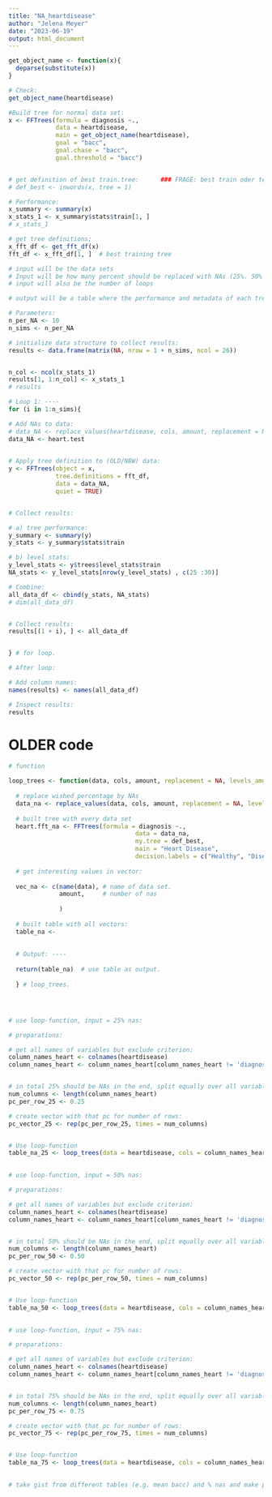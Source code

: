 ```yaml
---
title: "NA_heartdisease"
author: "Jelena Meyer"
date: "2023-06-19"
output: html_document
---
```


```r
get_object_name <- function(x){
  deparse(substitute(x))
}

# Check:
get_object_name(heartdisease)
```


```r

#Build tree for normal data set:
x <- FFTrees(formula = diagnosis ~.,
             data = heartdisease,
             main = get_object_name(heartdisease),
             goal = "bacc",
             goal.chase = "bacc",
             goal.threshold = "bacc")


# get definition of best train.tree:      ### FRAGE: best train oder test als Grundlage für weitere Bäume???
# def_best <- inwords(x, tree = 1)

# Performance:
x_summary <- summary(x)
x_stats_1 <- x_summary$stats$train[1, ]
# x_stats_1

# get tree definitions;
x_fft_df <- get_fft_df(x)
fft_df <- x_fft_df[1, ]  # best training tree
```


```r

# input will be the data sets 
# Input will be how many percent should be replaced with NAs (25%. 50% and 75% NAs in each variable).
# input will also be the number of loops

# output will be a table where the performance and metadata of each tree. which was built in the function, is displayed in one vector. 

# Parameters:
n_per_NA <- 10
n_sims <- n_per_NA

# initialize data structure to collect results:
results <- data.frame(matrix(NA, nrow = 1 + n_sims, ncol = 26))


n_col <- ncol(x_stats_1)
results[1, 1:n_col] <- x_stats_1
# results

# Loop 1: ---- 
for (i in 1:n_sims){

# Add NAs to data:
# data_NA <- replace_values(heartdisease, cols, amount, replacement = NA, levels_amount = NULL)
data_NA <- heart.test

  
# Apply tree definition to (OLD/NBW) data:
y <- FFTrees(object = x,
             tree.definitions = fft_df,
             data = data_NA, 
             quiet = TRUE)


# Collect results:

# a) tree performance: 
y_summary <- summary(y)
y_stats <- y_summary$stats$train

# b) level stats:
y_level_stats <- y$trees$level_stats$train
NA_stats <- y_level_stats[nrow(y_level_stats) , c(25 :30)]

# Combine:
all_data_df <- cbind(y_stats, NA_stats)
# dim(all_data_df)


# Collect results:
results[(1 + i), ] <- all_data_df


} # for loop. 

# After loop:

# Add column names:
names(results) <- names(all_data_df)

# Inspect results:
results
```


# OLDER code

```r
# function 

loop_trees <- function(data, cols, amount, replacement = NA, levels_amount = NULL,  n_loop){
  
  # replace wished percentage by NAs
  data_na <- replace_values(data, cols, amount, replacement = NA, levels_amount = NULL)
  
  # built tree with every data set
  heart.fft_na <- FFTrees(formula = diagnosis ~.,
                                   data = data_na,
                                   my.tree = def_best,
                                   main = "Heart Disease",
                                   decision.labels = c("Healthy", "Diseased"))
  
  # get interesting values in vector:
  
  vec_na <- c(name(data), # name of data set.
              amount,     # number of nas
              
              )
  
  # built table with all vectors: 
  table_na <- 
    
    
  # Output: ----
  
  return(table_na)  # use table as output.
  
  } # loop_trees.





```


```r

# use loop-function, input = 25% nas:

# preparations:

# get all names of variables but exclude criterion: 
column_names_heart <- colnames(heartdisease)
column_names_heart <- column_names_heart[column_names_heart != 'diagnosis']


# in total 25% should be NAs in the end, split equally over all variables: 
num_columns <- length(column_names_heart)
pc_per_row_25 <- 0.25

# create vector with that pc for number of rows:
pc_vector_25 <- rep(pc_per_row_25, times = num_columns)


# Use loop-function 
table_na_25 <- loop_trees(data = heartdisease, cols = column_names_heart, amount = pc_vector_25,  n_loop = 10)
  
```





```r

# use loop-function, input = 50% nas:

# preparations:

# get all names of variables but exclude criterion: 
column_names_heart <- colnames(heartdisease)
column_names_heart <- column_names_heart[column_names_heart != 'diagnosis']


# in total 50% should be NAs in the end, split equally over all variables: 
num_columns <- length(column_names_heart)
pc_per_row_50 <- 0.50

# create vector with that pc for number of rows:
pc_vector_50 <- rep(pc_per_row_50, times = num_columns)


# Use loop-function 
table_na_50 <- loop_trees(data = heartdisease, cols = column_names_heart, amount = pc_vector_50,  n_loop = 10)
  
```





```r

# use loop-function, input = 75% nas:

# preparations:

# get all names of variables but exclude criterion: 
column_names_heart <- colnames(heartdisease)
column_names_heart <- column_names_heart[column_names_heart != 'diagnosis']


# in total 75% should be NAs in the end, split equally over all variables: 
num_columns <- length(column_names_heart)
pc_per_row_75 <- 0.75

# create vector with that pc for number of rows:
pc_vector_75 <- rep(pc_per_row_75, times = num_columns)


# Use loop-function 
table_na_75 <- loop_trees(data = heartdisease, cols = column_names_heart, amount = pc_vector_75,  n_loop = 10)
  
```


```r

# take gist from different tables (e.g. mean bacc) and % nas and make plot:


```




